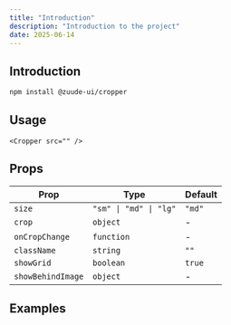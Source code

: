 ```yaml
---
title: "Introduction"
description: "Introduction to the project"
date: 2025-06-14
---
```


## Introduction

```bash
npm install @zuude-ui/cropper
```

## Usage

```tsx
<Cropper src="" />
```

## Props

| Prop              | Type                   | Default |
| ----------------- | ---------------------- | ------- |
| `size`            | `"sm" \| "md" \| "lg"` | `"md"`  |
| `crop`            | `object`               | -       |
| `onCropChange`    | `function`             | -       |
| `className`       | `string`               | `""`    |
| `showGrid`        | `boolean`              | `true`  |
| `showBehindImage` | `object`               | -       |

## Examples
